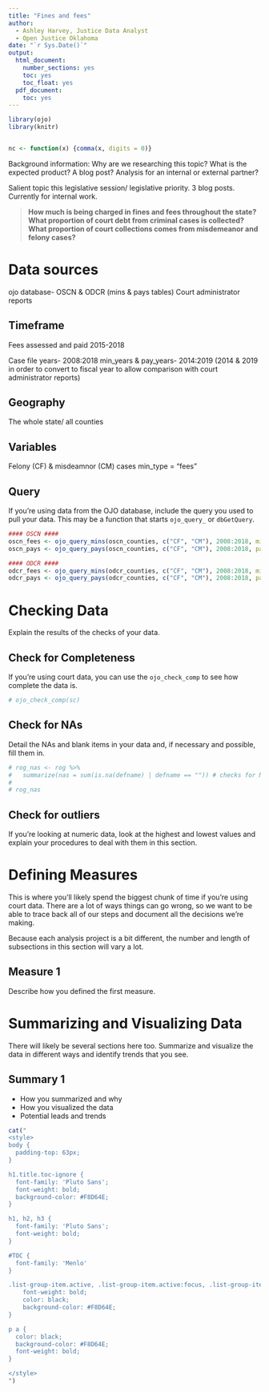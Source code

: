 ```yaml
---
title: "Fines and fees"
author:
  - Ashley Harvey, Justice Data Analyst
  - Open Justice Oklahoma
date: "`r Sys.Date()`"
output:
  html_document:
    number_sections: yes
    toc: yes
    toc_float: yes
  pdf_document:
    toc: yes
---
```


```r
library(ojo)
library(knitr)


nc <- function(x) {comma(x, digits = 0)}

```

Background information: Why are we researching this topic? What is the expected product? A blog post? Analysis for an internal or external partner? 

Salient topic this legislative session/ legislative priority. 3 blog posts. Currently for internal work.  

> **How much is being charged in fines and fees throughout the state?**
> **What proportion of court debt from criminal cases is collected?**
> **What proportion of court collections comes from misdemeanor and felony cases?**

# Data sources

ojo database- OSCN & ODCR (mins & pays tables)
Court administrator reports 

## Timeframe
Fees assessed and paid 2015-2018

Case file years- 2008:2018
min_years & pay_years- 2014:2019 (2014 & 2019 in order to convert to fiscal year to allow comparison with court administrator reports)

## Geography

The whole state/ all counties

## Variables
Felony (CF) & misdeamnor (CM) cases
min_type = "fees"

## Query

If you're using data from the OJO database, include the query you used to pull your data. This may be a function that starts `ojo_query_` or `dbGetQuery`.

``` r
#### OSCN ####
oscn_fees <- ojo_query_mins(oscn_counties, c("CF", "CM"), 2008:2018, min_years = 2014:2019, min_type = "fees")
oscn_pays <- ojo_query_pays(oscn_counties, c("CF", "CM"), 2008:2018, pay_years = 2014:2019)

#### ODCR ####
odcr_fees <- ojo_query_mins(odcr_counties, c("CF", "CM"), 2008:2018, min_years = 2014:2019, min_type = "fees")
odcr_pays <- ojo_query_pays(odcr_counties, c("CF", "CM"), 2008:2018, pay_years = 2014:2019)
```

# Checking Data

Explain the results of the checks of your data.

## Check for Completeness

If you're using court data, you can use the `ojo_check_comp` to see how complete the data is.

```r
# ojo_check_comp(sc)
```

## Check for NAs

Detail the NAs and blank items in your data and, if necessary and possible, fill them in.

``` r
# rog_nas <- rog %>% 
#   summarize(nas = sum(is.na(defname) | defname == "")) # checks for NA and blank ("") defendant names
# 
# rog_nas
```

## Check for outliers

If you're looking at numeric data, look at the highest and lowest values and explain your procedures to deal with them in this section.

# Defining Measures

This is where you'll likely spend the biggest chunk of time if you're using court data. There are a lot of ways things can go wrong, so we want to be able to trace back all of our steps and document all the decisions we're making.

Because each analysis project is a bit different, the number and length of subsections in this section will vary a lot. 

## Measure 1

Describe how you defined the first measure.

# Summarizing and Visualizing Data

There will likely be several sections here too. Summarize and visualize the data in different ways and identify trends that you see.

## Summary 1

- How you summarized and why
- How you visualized the data
- Potential leads and trends

```r
cat("
<style>
body {
  padding-top: 63px;
}

h1.title.toc-ignore {
  font-family: 'Pluto Sans';
  font-weight: bold;
  background-color: #F8D64E;
}

h1, h2, h3 {
  font-family: 'Pluto Sans';
  font-weight: bold;
}

#TOC {
  font-family: 'Menlo'
}

.list-group-item.active, .list-group-item.active:focus, .list-group-item.active:hover {
    font-weight: bold;
    color: black;
    background-color: #F8D64E;
}

p a {
  color: black;
  background-color: #F8D64E;
  font-weight: bold;
}

</style>
")
```
